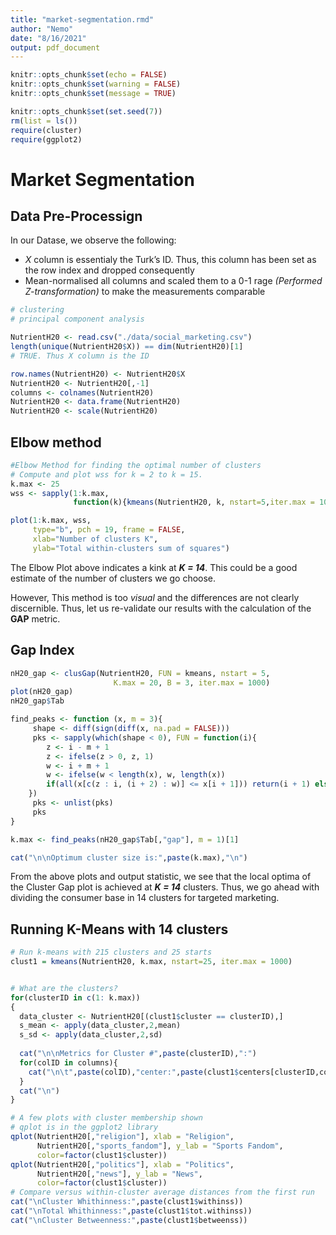 ```yaml
---
title: "market-segmentation.rmd"
author: "Nemo"
date: "8/16/2021"
output: pdf_document
---
```


```r
knitr::opts_chunk$set(echo = FALSE)
knitr::opts_chunk$set(warning = FALSE)
knitr::opts_chunk$set(message = TRUE)

knitr::opts_chunk$set(set.seed(7))
rm(list = ls())
require(cluster)
require(ggplot2)
```

# Market Segmentation

## Data Pre-Processign

In our Datase, we observe the following:

- _X_ column is essentialy the Turk's ID. Thus, this column has been set as the row index and dropped consequently
- Mean-normalised all columns and scaled them to a 0-1 rage _(Performed Z-transformation)_ to make the measurements comparable

```r
# clustering
# principal component analysis

NutrientH20 <- read.csv("./data/social_marketing.csv")
length(unique(NutrientH20$X)) == dim(NutrientH20)[1]
# TRUE. Thus X column is the ID

row.names(NutrientH20) <- NutrientH20$X
NutrientH20 <- NutrientH20[,-1]
columns <- colnames(NutrientH20)
NutrientH20 <- data.frame(NutrientH20)
NutrientH20 <- scale(NutrientH20)
```

## Elbow method

```r
#Elbow Method for finding the optimal number of clusters
# Compute and plot wss for k = 2 to k = 15.
k.max <- 25
wss <- sapply(1:k.max, 
              function(k){kmeans(NutrientH20, k, nstart=5,iter.max = 1000 )$tot.withinss})

plot(1:k.max, wss,
     type="b", pch = 19, frame = FALSE, 
     xlab="Number of clusters K",
     ylab="Total within-clusters sum of squares")
```
The Elbow Plot above indicates a kink at _**K = 14**_. This could be a good estimate of the number of clusters we go choose.

However, This method is too _visual_ and the differences are not clearly discernible.
Thus, let us re-validate our results with the calculation of the **GAP** metric.

## Gap Index
```r
nH20_gap <- clusGap(NutrientH20, FUN = kmeans, nstart = 5,
                       K.max = 20, B = 3, iter.max = 1000)
plot(nH20_gap)
nH20_gap$Tab

find_peaks <- function (x, m = 3){
     shape <- diff(sign(diff(x, na.pad = FALSE)))
     pks <- sapply(which(shape < 0), FUN = function(i){
        z <- i - m + 1
        z <- ifelse(z > 0, z, 1)
        w <- i + m + 1
        w <- ifelse(w < length(x), w, length(x))
        if(all(x[c(z : i, (i + 2) : w)] <= x[i + 1])) return(i + 1) else return(numeric(0))
    })
     pks <- unlist(pks)
     pks
}

k.max <- find_peaks(nH20_gap$Tab[,"gap"], m = 1)[1]

cat("\n\nOptimum cluster size is:",paste(k.max),"\n")
```

From the above plots and output statistic, we see that the local optima of the Cluster Gap plot is achieved at _**K = 14**_ clusters. Thus, we go ahead with dividing the consumer base in 14 clusters for targeted marketing.

## Running K-Means with 14 clusters
```r
# Run k-means with 215 clusters and 25 starts
clust1 = kmeans(NutrientH20, k.max, nstart=25, iter.max = 1000)


# What are the clusters?
for(clusterID in c(1: k.max))
{
  data_cluster <- NutrientH20[(clust1$cluster == clusterID),]
  s_mean <- apply(data_cluster,2,mean)
  s_sd <- apply(data_cluster,2,sd)
  
  cat("\n\nMetrics for Cluster #",paste(clusterID),":")
  for(colID in columns){
    cat("\n\t",paste(colID),"center:",paste(clust1$centers[clusterID,colID]),",sd:",paste(s_sd[colID]),",95% Confidence Interval: (", paste(clust1$center[clusterID,colID]-1.96*s_sd[colID]),",", paste(clust1$center[clusterID,colID]+1.96*s_sd[colID]),")")
  }
  cat("\n")
}
```

```r
# A few plots with cluster membership shown
# qplot is in the ggplot2 library
qplot(NutrientH20[,"religion"], xlab = "Religion",
      NutrientH20[,"sports_fandom"], y_lab = "Sports Fandom",
      color=factor(clust1$cluster))
qplot(NutrientH20[,"politics"], xlab = "Politics",
      NutrientH20[,"news"], y_lab = "News",
      color=factor(clust1$cluster))
# Compare versus within-cluster average distances from the first run
cat("\nCluster Whithinness:",paste(clust1$withinss))
cat("\nTotal Whithinness:",paste(clust1$tot.withinss))
cat("\nCluster Betweenness:",paste(clust1$betweenss))
```
